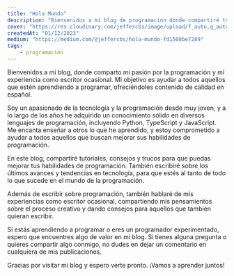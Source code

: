 ```yaml
---
title: "Hola Mundo"
description: "Bienvenidos a mi blog de programación donde compartiré todo lo que se de desarrollo web. Acompáñame y sigume para que no te pierdas de nada."
cover: "https://res.cloudinary.com/jeffercbs/image/upload/f_auto,q_auto/v1/jeffercbs/qtbvq2ddiln50uonhukt"
createdAt: "01/12/2023"
medium: "https://medium.com/@jeffercbs/hola-mundo-fd1508be7289"
tags:
    - programación
---
```


Bienvenidos a mi blog, donde comparto mi pasión por la programación y mi experiencia como escritor ocasional. Mi objetivo es ayudar a todos aquellos que estén aprendiendo a programar, ofreciéndoles contenido de calidad en español.

Soy un apasionado de la tecnología y la programación desde muy joven, y a lo largo de los años he adquirido un conocimiento sólido en diversos lenguajes de programación, incluyendo Python, TypeScript y JavaScript. Me encanta enseñar a otros lo que he aprendido, y estoy comprometido a ayudar a todos aquellos que buscan mejorar sus habilidades de programación.

En este blog, compartiré tutoriales, consejos y trucos para que puedas mejorar tus habilidades de programación. También escribiré sobre los últimos avances y tendencias en tecnología, para que estés al tanto de todo lo que sucede en el mundo de la programación.

Además de escribir sobre programación, también hablaré de mis experiencias como escritor ocasional, compartiendo mis pensamientos sobre el proceso creativo y dando consejos para aquellos que también quieran escribir.

Si estás aprendiendo a programar o eres un programador experimentado, espero que encuentres algo de valor en mi blog. Si tienes alguna pregunta o quieres compartir algo conmigo, no dudes en dejar un comentario en cualquiera de mis publicaciones.

Gracias por visitar mi blog y espero verte pronto. ¡Vamos a aprender juntos!
